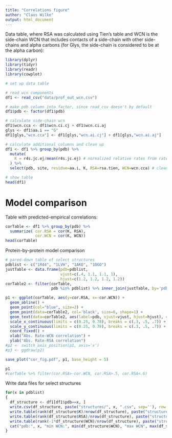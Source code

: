 ```yaml
---
title: "Correlations figure"
author: "Claus Wilke"
output: html_document
---
```



Data table, where RSA was calculated using Tien's table and WCN is the side-chain WCN that includes contacts of a side-chain with other side-chains and alpha carbons (for Glys, the side-chain is considered to be at the alpha carbon):

```r
library(dplyr)
library(tidyr)
library(readr)
library(cowplot)

# set up data table

# read wcn components
df1 <- read_csv("data/prof_out_wcn.csv")

# make pdb column into factor, since read_csv doesn't by default
df1$pdb <- factor(df1$pdb)

# calculate side-chain wcn
df1$wcn.cca <- df1$wcn.ci.cj + df1$wcn.ci.aj
glys <- df1$aa.i == "G"
df1[glys,"wcn.cca"] <- df1[glys,"wcn.ai.cj"] + df1[glys,"wcn.ai.aj"]

# calculate additional columns and clean up
df1 <- df1 %>% group_by(pdb) %>%
  mutate(
    K = r4s.jc.ej/mean(r4s.jc.ej) # normalized relative rates from rates calculated by Elisha using the JC model
  ) %>%
  select(pdb, site, residue=aa.i, K, RSA=rsa.tien, WCN=wcn.cca) # cleaned-up and pared-down table

# show table
head(df1)
```

# Model comparison

Table with predicted-empirical correlations:

```r
corTable <- df1 %>% group_by(pdb) %>%
  summarize( cor.RSA = cor(K, RSA),
             cor.WCN = cor(K, WCN))
head(corTable)
```

Protein-by-protein model comparison
```r
# pared-down table of select structures
pdblist <- c("1R44", "1LVH", "1AKO", "1OGO")
justTable <- data.frame(pdb=pdblist,
                        vjust=c(.4, 1.1, 1.1, 1),
                        hjust=c(1.2, 1.2, 1.2, 1.2))
corTable2 <- filter(corTable,
                    pdb %in% pdblist) %>% inner_join(justTable, by='pdb')

p1 <- ggplot(corTable, aes(y=cor.RSA, x=-cor.WCN)) + 
  geom_abline() +
  geom_point(col="blue", size=2) + 
  geom_point(data=corTable2, col='black', size=6, shape=1) +
  geom_text(data=corTable2, aes(label=pdb, vjust=vjust, hjust=hjust), col='black') +
  scale_x_continuous(limits = c(0.25, 0.78), breaks = c(.3, .5, .7)) +
  scale_y_continuous(limits = c(0.25, 0.78), breaks = c(.3, .5, .7)) +
  coord_fixed() +
  xlab("Abs. Rate-WCN correlation") +
  ylab("Abs. Rate-RSA correlation")
#p2 <- switch_axis_position(p1, axis='x') 
#p3 <- ggdraw(p2)

save_plot("cor_fig.pdf", p1, base_height = 5)

p1 
#corTable %>% filter(cor.RSA>-cor.WCN, cor.RSA>.5, cor.RSA<.6)
```

Write data files for select structures
```r
for(x in pdblist)
{
  df_structure <- df1[df1$pdb==x, ]
  write.csv(df_structure, paste("structures/", x, ".csv", sep=''), row.names=FALSE)
  write.table(rank(df_structure$K)/nrow(df_structure), paste("structures/", x, "-rate.txt", sep=''), row.names=F, col.names=F)
  write.table(rank(df_structure$RSA)/nrow(df_structure), paste("structures/", x, "-RSA.txt", sep=''), row.names=F, col.names=F)
  write.table(rank(-1*df_structure$WCN)/nrow(df_structure), paste("structures/", x, "-WCN.txt", sep=''), row.names=F, col.names=F)
  cat("pdb:", x, "min WCN:", min(df_structure$WCN), "max WCN", max(df_structure$WCN), "\n")
}
```
